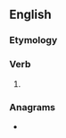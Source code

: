 ==English==

===Etymology===
{{suffix|en|choose|eth}}

===Verb===
{{head|en|verb form}}

# {{en-archaic third-person singular of|choose}}

===Anagrams===
* {{anagrams|en|a=cehhoost|hootches}}